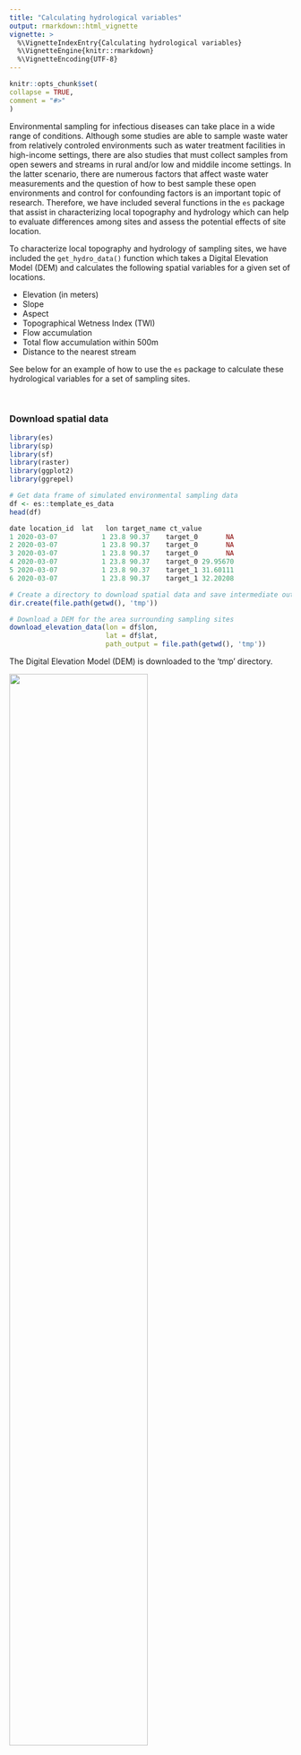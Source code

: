 ```yaml
---
title: "Calculating hydrological variables"
output: rmarkdown::html_vignette
vignette: >
  %\VignetteIndexEntry{Calculating hydrological variables}
  %\VignetteEngine{knitr::rmarkdown}
  %\VignetteEncoding{UTF-8}
---
```

  
```r
knitr::opts_chunk$set(
collapse = TRUE,
comment = "#>"
)
```

Environmental sampling for infectious diseases can take place in a wide range of conditions. Although some studies are able to sample waste water from relatively controled environments such as water treatment facilities in high-income settings, there are also studies that must collect samples from open sewers and streams in rural and/or low and middile income settings. In the latter scenario, there are numerous factors that affect waste water measurements and the question of how to best sample these open environments and control for confounding factors is an important topic of research. Therefore, we have included several functions in the `es` package that assist in characterizing local topography and hydrology which can help to evaluate differences among sites and assess the potential effects of site location.  

To characterize local topography and hydrology of sampling sites, we have included the `get_hydro_data()` function which takes a Digital Elevation Model (DEM) and calculates the following spatial variables for a given set of locations.

  * Elevation (in meters)
  * Slope
  * Aspect
  * Topographical Wetness Index (TWI)
  * Flow accumulation
  * Total flow accumulation within 500m
  * Distance to the nearest stream

See below for an example of how to use the `es` package to calculate these hydrological variables for a set of sampling sites.

\

### Download spatial data
``` r
library(es)
library(sp)
library(sf)
library(raster)
library(ggplot2)
library(ggrepel)
```

```r
# Get data frame of simulated environmental sampling data
df <- es::template_es_data
head(df)

date location_id  lat   lon target_name ct_value
1 2020-03-07           1 23.8 90.37    target_0       NA
2 2020-03-07           1 23.8 90.37    target_0       NA
3 2020-03-07           1 23.8 90.37    target_0       NA
4 2020-03-07           1 23.8 90.37    target_0 29.95670
5 2020-03-07           1 23.8 90.37    target_1 31.60111
6 2020-03-07           1 23.8 90.37    target_1 32.20208

# Create a directory to download spatial data and save intermediate output
dir.create(file.path(getwd(), 'tmp'))

# Download a DEM for the area surrounding sampling sites
download_elevation_data(lon = df$lon,
                        lat = df$lat,
                        path_output = file.path(getwd(), 'tmp'))
```

The Digital Elevation Model (DEM) is downloaded to the 'tmp' directory.

![](../man/figures/dir_download_dem.png){width=70%}

\

### Calculate hydrological variables
``` r
# Calculate topographical and hydrological variables for each sampling site
hydro <- es::get_hydro_data(
     lon = template_es_data$lon,
     lat = template_es_data$lat,
     path_dem_raster = file.path(getwd(), 'tmp/dem.tif'),
     path_output = file.path(getwd(), 'tmp')
)

hydro

lon   lat elevation slope aspect  twi flow_acc flow_acc_500m km_to_nearest_stream
1 90.37 23.80        12  0.97  90.00 4.77     2.00       5014.22                 2.19
2 90.38 23.80        11  0.98 262.55 7.45    29.59       2706.60                 1.25
3 90.37 23.81        20  1.79 157.20 3.46     1.00       2684.25                 1.92

# Merge with environmental sampling data
result <- merge(df, hydro, by=c('lon', 'lat'), all.x=T)
head(result)

lon  lat       date location_id target_name ct_value elevation slope aspect  twi flow_acc flow_acc_500m km_to_nearest_stream
1 90.37 23.8 2020-03-07           1    target_0       NA        12  0.97     90 4.77        2       5014.22                 2.19
2 90.37 23.8 2020-03-07           1    target_0       NA        12  0.97     90 4.77        2       5014.22                 2.19
3 90.37 23.8 2020-03-07           1    target_0       NA        12  0.97     90 4.77        2       5014.22                 2.19
4 90.37 23.8 2020-03-07           1    target_0 29.95670        12  0.97     90 4.77        2       5014.22                 2.19
5 90.37 23.8 2020-03-07           1    target_1 31.60111        12  0.97     90 4.77        2       5014.22                 2.19
6 90.37 23.8 2020-03-07           1    target_1 32.20208        12  0.97     90 4.77        2       5014.22                 2.19

```

The intermediate spatial data produced in the calculation of topographical and hydrological variables are also saved to the 'tmp' output directory.

![](../man/figures/dir_output_hydro.png){width=70%}

\

### Plot results
These output data can be used for further analysis and visualization. Below is an example plot of the local population calculations shown above.

```r
out_path <- file.path(getwd(), 'tmp')
rast_dem <- raster::raster(file.path(out_path, 'dem.tif'))
rast_slp <- raster::raster(file.path(out_path, 'slope.tif'))
rast_asp <- raster::raster(file.path(out_path, 'aspect.tif'))
rast_twi <- raster::raster(file.path(out_path, 'twi.tif'))
rast_acc <- raster::raster(file.path(out_path, 'flow_acc.tif'))
rast_hill <- raster::raster(file.path(out_path, 'hillshade.tif'))
shp_streams <- sf::st_read(file.path(out_path, 'streams.shp'), quiet=TRUE)

pts <- sp::SpatialPoints(data.frame(x=hydro$lon, y=hydro$lat), proj4string=CRS("+proj=longlat +ellps=WGS84 +datum=WGS84 +no_defs"))
pts_buff_500 <- raster::buffer(pts, 500)


plot_base <-
     ggplot2::ggplot() +
     ggrepel::geom_label_repel(box.padding   = 0.5,
                               point.padding = 0.5,
                               segment.color = 'black',
                               segment.size = 0.25) +
     scale_fill_viridis_c(na.value='white') +
     coord_equal() +
     theme_void() +
     theme(plot.title = element_text(hjust = 0.5),
           legend.position='right',
           legend.title = element_blank(),
           legend.key.height=unit(40,'pt'),
           legend.key.width=unit(5,'pt'))


tmp <- as.data.frame(rast_dem, xy=TRUE)
colnames(tmp)[3] <- 'DEM'

plot_dem <-
     plot_base +
     geom_raster(data=tmp, aes(x=x, y=y, fill=DEM)) +
     geom_point(data=hydro, aes(x=lon, y=lat), pch=1, size=3) +
     ggrepel::geom_label_repel(data=hydro, aes(x=lon, y=lat, label=elevation)) +
     ggplot2::ggtitle('DEM')


tmp <- as.data.frame(rast_slp, xy=TRUE)
colnames(tmp)[3] <- 'slope'

plot_slope <-
     plot_base +
     geom_raster(data=tmp, aes(x=x, y=y, fill=slope)) +
     geom_point(data=hydro, aes(x=lon, y=lat), pch=1, size=3) +
     ggrepel::geom_label_repel(data=hydro, aes(x=lon, y=lat, label=slope)) +
     ggplot2::ggtitle('Slope')


tmp <- as.data.frame(rast_asp, xy=TRUE)
colnames(tmp)[3] <- 'aspect'

plot_aspect <-
     plot_base +
     geom_raster(data=tmp, aes(x=x, y=y, fill=aspect)) +
     geom_point(data=hydro, aes(x=lon, y=lat), pch=1, size=3) +
     ggrepel::geom_label_repel(data=hydro, aes(x=lon, y=lat, label=aspect)) +
     ggplot2::ggtitle('Aspect')


tmp <- raster::as.data.frame(rast_twi, xy=TRUE)
colnames(tmp)[3] <- 'twi'

plot_twi <-
     plot_base +
     geom_raster(data=tmp, aes(x=x, y=y, fill=twi)) +
     geom_point(data=hydro, aes(x=lon, y=lat), pch=1, size=3) +
     ggrepel::geom_label_repel(data=hydro, aes(x=lon, y=lat, label=twi)) +
     ggplot2::ggtitle('Topographic\n Wetness Index (TWI)')


tmp <- raster::as.data.frame(rast_acc, xy=TRUE)
colnames(tmp)[3] <- 'flow_acc_100m'

plot_acc_500m <-
     plot_base +
     geom_raster(data=tmp, aes(x=x, y=y, fill=flow_acc_100m)) +
     geom_point(data=hydro, aes(x=lon, y=lat), pch=1, size=3) +
     geom_sf(data=st_as_sf(pts_buff_500), colour = "red", fill = NA) +
     ggrepel::geom_label_repel(data=hydro, aes(x=lon, y=lat, label=flow_acc_500m)) +
     ggplot2::ggtitle('Total flow accumulation\n (within 500m)')


tmp <- raster::as.data.frame(rast_hill, xy=TRUE)
colnames(tmp)[3] <- 'hillshade'

plot_streams <-
     plot_base +
     geom_raster(data=tmp, aes(x=x, y=y, fill=hillshade)) +
     scale_fill_gradient2(low = "black", high = "grey80") +
     geom_sf(data=st_as_sf(shp_streams), colour = "blue", fill = 'blue') +
     geom_point(data=hydro, aes(x=lon, y=lat), pch=1, size=3) +
     ggrepel::geom_label_repel(data=hydro, aes(x=lon, y=lat, label=km_to_nearest_stream)) +
     ggplot2::ggtitle('Distance to nearest\n stream (km)')


gridExtra::grid.arrange(plot_dem, plot_slope, plot_aspect,
                        plot_twi, plot_acc_500m, plot_streams,
                        ncol=3)
```

![](../man/figures/map_output_hydro.png){width=160%}
